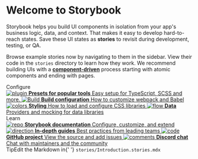 
<Meta title='Documentation/Storybook' />

<style>
  {`
    .subheading {
      --mediumdark: '#999999';
      font-weight: 700;
      font-size: 13px;
      color: #999;
      letter-spacing: 6px;
      line-height: 24px;
      text-transform: uppercase;
      margin-bottom: 12px;
      margin-top: 40px;
    }

    .link-list {
      display: grid;
      grid-template-columns: 1fr;
      grid-template-rows: 1fr 1fr;
      row-gap: 10px;
    }

    @media (min-width: 620px) {
      .link-list {
        row-gap: 20px;
        column-gap: 20px;
        grid-template-columns: 1fr 1fr;
      }
    }

    @media all and (-ms-high-contrast:none) {
    .link-list {
        display: -ms-grid;
        -ms-grid-columns: 1fr 1fr;
        -ms-grid-rows: 1fr 1fr;
      }
    }

    .link-item {
      display: block;
      padding: 20px;
      border: 1px solid #00000010;
      border-radius: 5px;
      transition: background 150ms ease-out, border 150ms ease-out, transform 150ms ease-out;
      color: #333333;
      display: flex;
      align-items: flex-start;
    }

    .link-item:hover {
      border-color: #1EA7FD50;
      transform: translate3d(0, -3px, 0);
      box-shadow: rgba(0, 0, 0, 0.08) 0 3px 10px 0;
    }

    .link-item:active {
      border-color: #1EA7FD;
      transform: translate3d(0, 0, 0);
    }

    .link-item strong {
      font-weight: 700;
      display: block;
      margin-bottom: 2px;
    }

    .link-item img {
      height: 40px;
      width: 40px;
      margin-right: 15px;
      flex: none;
    }

    .link-item span,
    .link-item p {
      margin: 0;
      font-size: 14px;
      line-height: 20px;
    }

    .tip {
      display: inline-block;
      border-radius: 1em;
      font-size: 11px;
      line-height: 12px;
      font-weight: 700;
      background: #E7FDD8;
      color: #66BF3C;
      padding: 4px 12px;
      margin-right: 10px;
      vertical-align: top;
    }

    .tip-wrapper {
      font-size: 13px;
      line-height: 20px;
      margin-top: 40px;
      margin-bottom: 40px;
    }

    .tip-wrapper code {
      font-size: 12px;
      display: inline-block;
    }
  `}
</style>

# Welcome to Storybook

Storybook helps you build UI components in isolation from your app's business logic, data, and context.
That makes it easy to develop hard-to-reach states. Save these UI states as **stories** to revisit during development, testing, or QA.

Browse example stories now by navigating to them in the sidebar.
View their code in the `stories` directory to learn how they work.
We recommend building UIs with a [**component-driven**](https://componentdriven.org) process starting with atomic components and ending with pages.

<div className='subheading'>Configure</div>

<div className='link-list'>
  <a
    className='link-item'
    href='https://storybook.js.org/docs/react/addons/addon-types'
    target='_blank'
  >
    <img src={Plugin} alt='plugin' />
    <span>
      <strong>Presets for popular tools</strong>
      Easy setup for TypeScript, SCSS and more.
    </span>
  </a>
  <a
    className='link-item'
    href='https://storybook.js.org/docs/react/configure/webpack'
    target='_blank'
  >
    <img src={StackAlt} alt='Build' />
    <span>
      <strong>Build configuration</strong>
      How to customize webpack and Babel
    </span>
  </a>
  <a
    className='link-item'
    href='https://storybook.js.org/docs/react/configure/styling-and-css'
    target='_blank'
  >
    <img src={Colors} alt='colors' />
    <span>
      <strong>Styling</strong>
      How to load and configure CSS libraries
    </span>
  </a>
  <a
    className='link-item'
    href='https://storybook.js.org/docs/react/get-started/setup#configure-storybook-for-your-stack'
    target='_blank'
  >
    <img src={Flow} alt='flow' />
    <span>
      <strong>Data</strong>
      Providers and mocking for data libraries
    </span>
  </a>
</div>

<div className='subheading'>Learn</div>

<div className='link-list'>
  <a className='link-item' href='https://storybook.js.org/docs' target='_blank'>
    <img src={Repo} alt='repo' />
    <span>
      <strong>Storybook documentation</strong>
      Configure, customize, and extend
    </span>
  </a>
  <a
    className='link-item'
    href='https://storybook.js.org/tutorials/'
    target='_blank'
  >
    <img src={Direction} alt='direction' />
    <span>
      <strong>In-depth guides</strong>
      Best practices from leading teams
    </span>
  </a>
  <a
    className='link-item'
    href='https://github.com/storybookjs/storybook'
    target='_blank'
  >
    <img src={Code} alt='code' />
    <span>
      <strong>GitHub project</strong>
      View the source and add issues
    </span>
  </a>
  <a className='link-item' href='https://discord.gg/storybook' target='_blank'>
    <img src={Comments} alt='comments' />
    <span>
      <strong>Discord chat</strong>
      Chat with maintainers and the community
    </span>
  </a>
</div>

<div className='tip-wrapper'>
  <span className='tip'>Tip</span>Edit the Markdown in{' '}
  <code>stories/Introduction.stories.mdx</code>
</div>
